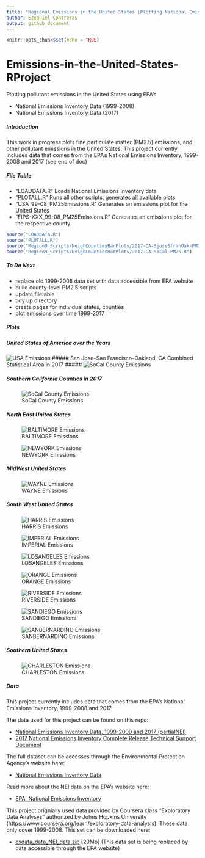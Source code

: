 ```yaml
---
title: "Regional Emissions in the United States [Plotting National Emissions Inventory]"
author: Ezequiel Contreras
output: github_document
---
```


```r
knitr::opts_chunk$set(echo = TRUE)
```

# Emissions-in-the-United-States-RProject#
Plotting pollutant emissions in the.United States using EPA's 

- National Emissions Inventory Data (1999-2008)
- National Emissions Inventory Data (2017)


##### Introduction #####

This work in progress plots fine particulate matter (PM2.5) emissions, and other pollutant emissions in the United States. This project currently includes data that comes from the EPA's National Emissions Inventory, 1999-2008 and 2017 (see end of doc)



##### File Table #####

- "LOADDATA.R" Loads National Emissions Inventory data
- "PLOTALL.R" Runs all other scripts, generates all available plots  
- "USA_99-08_PM25Emissions.R" Generates an emissions plot for the United States
- "FIPS-XXX_99-08_PM25Emissions.R" Generates an emissions plot for the respective county

```r
source("LOADDATA.R")
source("PLOTALL.R")
source("Region9_Scripts/NeighCountiesBarPlots/2017-CA-SjoseSfranOak-PM25.R")
source("Region9_Scripts/NeighCountiesBarPlots/2017-CA-SoCal-PM25.R")
```



##### To Do Next #####

- replace old 1999-2008 data set with data accessible from EPA website
- build county-level PM2.5 scripts
- update filetable
- tidy up directory
- create pages for individual states, counties
- plot emissions over time 1999-2017


##### Plots #####

##### United States of America over the Years##### 
![USA Emissions](USA_99-08_PM25Emissions.png)
##### San Jose–San Francisco–Oakland, CA Combined Statistical Area in 2017 ##### ![SoCal County Emissions](PNG/NeighCountiesBarPlots/2017-CA-SoCal-PM25Emissions.png)

##### Southern California Counties in 2017##### 
![SoCal County Emissions](PNG/NeighCountiesBarPlots/2017-CA-SJoseSFranOak-PM25Emissions.png)

##### North East United States ##### 
![BALTIMORE Emissions](FIPS-BALTIMORE_99-08_PM25Emissions.png)

![NEWYORK Emissions](FIPS-NEWYORK_99-08_PM25Emissions.png)


##### MidWest United States ##### 
![WAYNE Emissions](FIPS-WAYNE_99-08_PM25Emissions.png)


##### South West United States ##### 
![HARRIS Emissions](FIPS-HARRIS_99-08_PM25Emissions.png)

![IMPERIAL Emissions](FIPS-IMPERIAL_99-08_PM25Emissions.png)

![LOSANGELES Emissions](FIPS-LOSANGELES_99-08_PM25Emissions.png)

![ORANGE Emissions](FIPS-ORANGE_99-08_PM25Emissions.png)

![RIVERSIDE Emissions](FIPS-RIVERSIDE_99-08_PM25Emissions.png)

![SANDIEGO Emissions](FIPS-SANDIEGO_99-08_PM25Emissions.png)

![SANBERNARDINO Emissions](FIPS-SBERNARDINO_99-08_PM25Emissions.png)


##### Southern United States ##### 
![CHARLESTON Emissions](FIPS-CHARLESTON_99-08_PM25Emissions.png)


##### Data #####

This project currently includes data that comes from the EPA's National Emissions Inventory, 1999-2008 and 2017

The data used for this project can be found on this repo:

* [National Emissions Inventory Data, 1999-2000 and 2017 (partialNEI)](https://github.com/ezequielc97/Emissions-in-the-United-States-RProject/tree/master/National_Emissions_Inventory_Data)
* [2017 National Emissions Inventory Complete Release Technical Support Document](https://github.com/ezequielc97/Emissions-in-the-United-States-RProject/tree/master/National_Emissions_Inventory_Data/nei2017_tsd_full_30apr2020.pdf)

The full dataset can be accesses through the Environmental Protection Agency's website here:

* [National Emissions Inventory Data](https://enviro.epa.gov/facts/nei/index.html)


Read more about the NEI data on the EPA's website here:

* [EPA, National Emissions Inventory](https://www.epa.gov/air-emissions-inventories/national-emissions-inventory-nei)


This project orignially used data  provided by Coursera class "Exploratory Data Analysys" authorized by Johns Hopkins University (https://www.coursera.org/learn/exploratory-data-analysis). These data only cover 1999-2008. This set can be downloaded here:

* [exdata_data_NEI_data.zip](https://d396qusza40orc.cloudfront.net/exdata%2Fdata%2FNEI_data.zip) [29Mb] (This data set is being replaced by data accessible through the EPA website)





